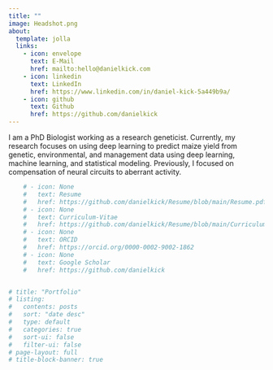 ```yaml
---
title: ""
image: Headshot.png
about:
  template: jolla
  links:
    - icon: envelope
      text: E-Mail
      href: mailto:hello@danielkick.com
    - icon: linkedin
      text: LinkedIn
      href: https://www.linkedin.com/in/daniel-kick-5a449b9a/
    - icon: github
      text: Github
      href: https://github.com/danielkick 
---
```


I am a PhD Biologist working as a research geneticist. Currently, my research focuses on using deep learning to predict maize yield from genetic, environmental, and management data using deep learning, machine learning, and statistical modeling. Previously, I focused on compensation of neural circuits to aberrant activity.

```r

    # - icon: None 
    #   text: Resume
    #   href: https://github.com/danielkick/Resume/blob/main/Resume.pdf
    # - icon: None 
    #   text: Curriculum-Vitae
    #   href: https://github.com/danielkick/Resume/blob/main/Curriculum-Vitae.pdf
    # - icon: None
    #   text: ORCID
    #   href: https://orcid.org/0000-0002-9002-1862
    # - icon: None
    #   text: Google Scholar
    #   href: https://github.com/danielkick


# title: "Portfolio"
# listing:
#   contents: posts
#   sort: "date desc"
#   type: default
#   categories: true
#   sort-ui: false
#   filter-ui: false
# page-layout: full
# title-block-banner: true
```

